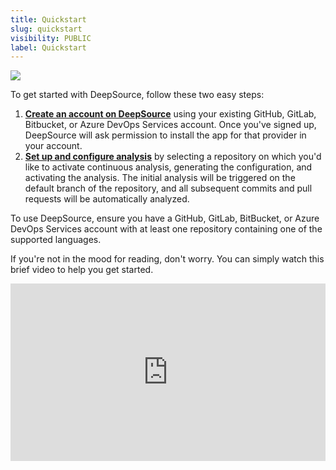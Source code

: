 ```yaml
---
title: Quickstart
slug: quickstart
visibility: PUBLIC
label: Quickstart
---
```

![](https://files.readme.io/fd704d2-small-QuickStart_Header_Banner_2000x650.png)

To get started with DeepSource, follow these two easy steps:

1. **[Create an account on DeepSource](https://docs.deepsource.com/docs/quickstart-create-an-account)** using your existing GitHub, GitLab, Bitbucket, or Azure DevOps Services account. Once you've signed up, DeepSource will ask permission to install the app for that provider in your account.
2. **[Set up and configure analysis](https://docs.deepsource.com/docs/quickstart-run-first-analysis)** by selecting a repository on which you'd like to activate continuous analysis, generating the configuration, and activating the analysis. The initial analysis will be triggered on the default branch of the repository, and all subsequent commits and pull requests will be automatically analyzed.

To use DeepSource, ensure you have a GitHub, GitLab, BitBucket, or Azure DevOps Services account with at least one repository containing one of the supported languages.

If you're not in the mood for reading, don't worry. You can simply watch this brief video to help you get started.

<div style="padding:56.25% 0 0 0;position:relative;"><iframe src="https://player.vimeo.com/video/812332199?h=340d4af22e&amp;badge=0&amp;autopause=0&amp;player_id=0&amp;app_id=58479" frameborder="0" allow="autoplay; fullscreen; picture-in-picture" allowfullscreen style="position:absolute;top:0;left:0;width:100%;height:100%;" title="Quickstart in 5 minutes"></iframe></div><script src="https://player.vimeo.com/api/player.js"></script>